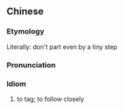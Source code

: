 {{also|寸步不离}}
==Chinese==
{{zh-forms|s=寸步不离|type=211}}

===Etymology===
Literally: don't part even by a tiny step

===Pronunciation===
{{zh-pron
|m=cùn bù 不 lí
|c=cyun3 bou6 bat1 lei4
|cat=id
}}

===Idiom===
{{zh-idiom}}

# to tag; to follow closely